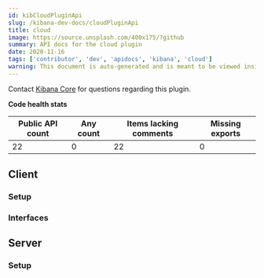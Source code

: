 ```yaml
---
id: kibCloudPluginApi
slug: /kibana-dev-docs/cloudPluginApi
title: cloud
image: https://source.unsplash.com/400x175/?github
summary: API docs for the cloud plugin
date: 2020-11-16
tags: ['contributor', 'dev', 'apidocs', 'kibana', 'cloud']
warning: This document is auto-generated and is meant to be viewed inside our experimental, new docs system. Reach out in #docs-engineering for more info.
---
```




Contact [Kibana Core](https://github.com/orgs/elastic/teams/kibana-core) for questions regarding this plugin.

**Code health stats**

| Public API count  | Any count | Items lacking comments | Missing exports | 
|-------------------|-----------|------------------------|-----------------|
| 22 | 0 | 22 | 0 |

## Client

### Setup
<DocDefinitionList data={[cloudObj.client.setup]}/>

### Interfaces
<DocDefinitionList data={cloudObj.client.interfaces}/>

## Server

### Setup
<DocDefinitionList data={[cloudObj.server.setup]}/>

